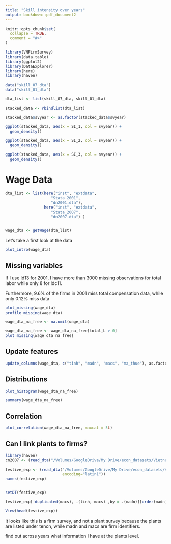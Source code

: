 ```yaml
---
title: "Skill intensity over years"
output: bookdown::pdf_document2 
---
```


```r
knitr::opts_chunk$set(
  collapse = TRUE,
  comment = "#>"
)
```

```r
library(VNFirmSurvey)
library(data.table)
library(ggplot2)
library(DataExplorer)
library(here)
library(haven)
```

```r
data("skill_07_dta")
data("skill_01_dta")

dta_list <- list(skill_07_dta, skill_01_dta)

stacked_data <- rbindlist(dta_list)
```

```r
stacked_data$svyear <- as.factor(stacked_data$svyear)

ggplot(stacked_data, aes(x = SI_1, col = svyear)) + 
  geom_density()

ggplot(stacked_data, aes(x = SI_2, col = svyear)) + 
  geom_density()

ggplot(stacked_data, aes(x = SI_3, col = svyear)) + 
  geom_density()
```

# Wage Data

```r

dta_list <- list(here("inst", "extdata", 
                    "Stata_2001", 
                    "dn2001.dta"), 
                 here("inst", "extdata", 
                    "Stata_2007", 
                    "dn2007.dta") )


wage_dta <- getWage(dta_list)


```

Let's take a first look at the data

```r
plot_intro(wage_dta)

```

## Missing variables

If I use ld13 for 2001, I have more than 3000 missing observations for total labor while only 8 for ldc11.

Furthermore, 9.6% of the firms in 2001 miss total compensation data, while only 0.12% miss data

```r
plot_missing(wage_dta)
profile_missing(wage_dta)
```

```r
wage_dta_na_free <- na.omit(wage_dta)

wage_dta_na_free <- wage_dta_na_free[total_L > 0]
plot_missing(wage_dta_na_free)
```

## Update features

```r
update_columns(wage_dta, c("tinh", "madn", "macs", "ma_thue"), as.factor)

```

## Distributions

```r
plot_histogram(wage_dta_na_free)

summary(wage_dta_na_free)
```

## Correlation

```r
plot_correlation(wage_dta_na_free, maxcat = 5L)

```

## Can I link plants to firms?

```r
library(haven)
cn2007 <- (read_dta("/Volumes/GoogleDrive/My Drive/econ_datasets/Vietnam_VES/Data/Stata_2007_2009/Stata_2007/cn2007.dta"))  ## Maybe phieu 3.3 chi phi 

festive_exp <- (read_dta("/Volumes/GoogleDrive/My Drive/econ_datasets/Vietnam_VES/Data/Stata_2007_2009/Stata_2007/ds2007.dta", 
                         encoding="latin1"))  
names(festive_exp)


setDT(festive_exp)

festive_exp[!duplicated(macs), .(tinh, macs) ,by = .(madn)][order(madn)]

View(head(festive_exp))

```

It looks like this is a firm survey, and not a plant survey because the plants are listed under tencn, while madn and macs are firm identifiers.

find out across years what information I have at the plants level.


